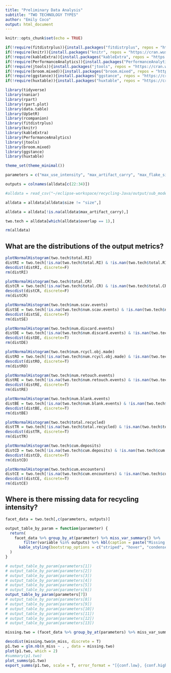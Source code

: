 ```yaml
---
title: "Preliminary Data Analysis"
subtitle: "TWO TECHNOLOGY TYPES"
author: "Emily Coco"
output: html_document
---
```


```r
knitr::opts_chunk$set(echo = TRUE)

if(!require(fitdistrplus)){install.packages("fitdistrplus", repos = "https://cran.wustl.edu/")}
if(!require(knitr)){install.packages("knitr", repos = "https://cran.wustl.edu/")}
if(!require(kableExtra)){install.packages("kableExtra", repos = "https://cran.wustl.edu/")}
if(!require(PerformanceAnalytics)){install.packages("PerformanceAnalytics", repos = "https://cran.wustl.edu/")}
if(!require(jtools)){install.packages("jtools", repos = "https://cran.wustl.edu/")}
if(!require(broom.mixed)){install.packages("broom.mixed", repos = "https://cran.wustl.edu/")}
if(!require(ggstance)){install.packages("ggstance", repos = "https://cran.wustl.edu/")}
if(!require(huxtable)){install.packages("huxtable", repos = "https://cran.wustl.edu/")}

library(tidyverse)
library(naniar)
library(rpart)
library(rpart.plot)
library(data.table)
library(UpSetR)
library(rcompanion)
library(fitdistrplus)
library(knitr)
library(kableExtra)
library(PerformanceAnalytics)
library(jtools)
library(broom.mixed)
library(ggstance)
library(huxtable)

theme_set(theme_minimal())

parameters = c("max_use_intensity", "max_artifact_carry", "max_flake_size","max_nodules_size", "blank_prob", "scavenge_prob", "overlap", "mu", "size_preference", "flake_preference","min_suitable_flake_size", "min_suitable_nodule_size", "strict_selection")

outputs = colnames(alldata[c(22:34)])

#alldata = read_csv("~/eclipse-workspace/recycling-Java/output/sub_model.csv")

alldata = alldata[alldata$size != "size",]

alldata = alldata[!is.na(alldata$max_artifact_carry),]

two.tech = alldata[which(alldata$overlap == 1),]

rm(alldata)

```

## What are the distributions of the output metrics?
```r
plotNormalHistogram(two.tech$total.RI)
distRI = two.tech[!is.na(two.tech$total.RI) & !is.nan(two.tech$total.RI),]$total.RI
descdist(distRI, discrete=F)
rm(distRI)

plotNormalHistogram(two.tech$total.CR)
distCR = two.tech[!is.na(two.tech$total.CR) & !is.nan(two.tech$total.CR),]$total.CR
descdist(distCR, discrete=F)
rm(distCR)

plotNormalHistogram(two.tech$num.scav.events)
distSE = two.tech[!is.na(two.tech$num.scav.events) & !is.nan(two.tech$num.scav.events),]$num.scav.events
descdist(distSE, discrete=T)
rm(distSE)

plotNormalHistogram(two.tech$num.discard.events)
distDE = two.tech[!is.na(two.tech$num.discard.events) & !is.nan(two.tech$num.discard.events),]$num.discard.events
descdist(distDE, discrete=T)
rm(distDE)

plotNormalHistogram(two.tech$num.rcycl.obj.made)
distRO = two.tech[!is.na(two.tech$num.rcycl.obj.made) & !is.nan(two.tech$num.rcycl.obj.made),]$num.rcycl.obj.made
descdist(distRO, discrete=T)
rm(distRO)

plotNormalHistogram(two.tech$num.retouch.events)
distRE = two.tech[!is.na(two.tech$num.retouch.events) & !is.nan(two.tech$num.retouch.events),]$num.retouch.events
descdist(distRE, discrete=T)
rm(distRE)

plotNormalHistogram(two.tech$num.blank.events)
distBE = two.tech[!is.na(two.tech$num.blank.events) & !is.nan(two.tech$num.blank.events),]$num.blank.events
descdist(distBE, discrete=T)
rm(distBE)

plotNormalHistogram(two.tech$total.recycled)
distTR = two.tech[!is.na(two.tech$total.recycled) & !is.nan(two.tech$total.recycled),]$total.recycled
descdist(distTR, discrete=T)
rm(distTR)

plotNormalHistogram(two.tech$cum.deposits)
distCD = two.tech[!is.na(two.tech$cum.deposits) & !is.nan(two.tech$cum.deposits),]$cum.deposits
descdist(distCD, discrete=T)
rm(distCD)

plotNormalHistogram(two.tech$cum.encounters)
distCE = two.tech[!is.na(two.tech$cum.encounters) & !is.nan(two.tech$cum.encounters),]$cum.encounters
descdist(distCE, discrete=T)
rm(distCE)

```

## Where is there missing data for recycling intensity?

```r

facet_data = two.tech[,c(parameters, outputs)]

output_table_by_param = function(parameter) {
  return(
    facet_data %>% group_by_at(parameter) %>% miss_var_summary() %>%
        filter(variable %in% outputs) %>% kbl(caption = paste("Missing output values for values of", parameter)) %>%
      kable_styling(bootstrap_options = c("striped", "hover", "condensed", "responsive"))
  )
}

# output_table_by_param(parameters[1])
# output_table_by_param(parameters[2])
# output_table_by_param(parameters[3])
# output_table_by_param(parameters[4])
# output_table_by_param(parameters[5])
# output_table_by_param(parameters[6])
output_table_by_param(parameters[7])
# output_table_by_param(parameters[8])
# output_table_by_param(parameters[9])
# output_table_by_param(parameters[10])
# output_table_by_param(parameters[11])
# output_table_by_param(parameters[12])
# output_table_by_param(parameters[13])

missing.two = (facet_data %>% group_by_at(parameters) %>% miss_var_summary %>% filter(n_miss != 0) %>% filter(variable == "total.RI"))[,c(1:6, 8:13, 15)]

descdist(missing.two$n_miss, discrete = T)
p1.two = glm.nb(n_miss ~ . , data = missing.two)
plot(p1.two, which = 2)
#summary(p1.two)
plot_summs(p1.two)
export_summs(p1.two, scale = T, error_format = "[{conf.low}, {conf.high}]")



```


